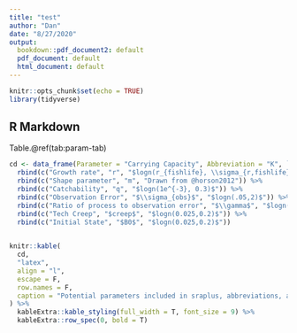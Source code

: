 ```yaml
---
title: "test"
author: "Dan"
date: "8/27/2020"
output:
  bookdown::pdf_document2: default
  pdf_document: default
  html_document: default
---
```


```r
knitr::opts_chunk$set(echo = TRUE)
library(tidyverse)
```

## R Markdown

Table.\@ref(tab:param-tab)

```r

cd <- data_frame(Parameter = "Carrying Capacity", Abbreviation = "K", `Default Prior` = "$logn(10\\times{max(catch)},4)$") %>%
  rbind(c("Growth rate", "r", "$logn(r_{fishlife}, \\sigma_{r,fishlife})$")) %>%
  rbind(c("Shape parameter", "m", "Drawn from @horson2012")) %>%
  rbind(c("Catchability", "q", "$logn(1e^{-3}, 0.3)$")) %>%
  rbind(c("Observation Error", "$\\sigma_{obs}$", "$logn(.05,2)$")) %>%
  rbind(c("Ratio of process to observation error", "$\\gamma$", "$logn(.05,0.5)$")) %>%
  rbind(c("Tech Creep", "$creep$", "$logn(0.025,0.2)$")) %>% 
  rbind(c("Initial State", "$B0$", "$logn(0.025,0.2)$"))

 
knitr::kable(
  cd,
  "latex",
  align = "l",
  escape = F,
  row.names = F,
  caption = "Potential parameters included in sraplus, abbreviations, and default priors"
) %>%
  kableExtra::kable_styling(full_width = T, font_size = 9) %>%
  kableExtra::row_spec(0, bold = T)
```
